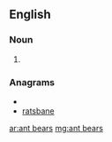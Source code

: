 ==English==
===Noun===
{{infl|en|noun}}

# {{plural of|[[ant bear]]}}

===Anagrams===
* {{alphagram|aabenrst}}
* [[ratsbane#English|ratsbane]]

[[ar:ant bears]]
[[mg:ant bears]]